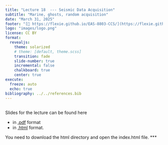 ```yaml
---
title: "Lecture 18  --- Seismic Data Acquisition"
subtitle: "Marine, ghosts, random acquisition"
date: "March 31, 2025"
footer: "[🔗 https://flexie.github.io/EAS-8803-CCS/](https://flexie.github.io/EAS-8803-CCS/)"
logo: "images/logo.png"
license: CC BY
format: 
  revealjs:
    theme: solarized
    # theme: [default, theme.scss]
    transition: fade
    slide-number: true
    incremental: false 
    chalkboard: true
    center: true
execute:
  freeze: auto
  echo: true
bibliography: ../../references.bib
---
```



## 

Slides for the lecture can be found here

- in [.pdf](https://www.dropbox.com/scl/fi/n5jnk5wo41s08gat2kebm/18-Lecture.pdf?rlkey=5tgcre0ho67fb6seesgvov59l&st=4mlxa5u2&dl=0) format
 - in [.html](https://www.dropbox.com/scl/fo/627aa40wwnub5nx2o6hap/AKjMOsQ1FOGv4YsTyfP8tGg?rlkey=hy9u0ntes125poil9a7j21l2i&st=672f6812&dl=0) format. 
 
You need to download the html directory and open the index.html file.
***